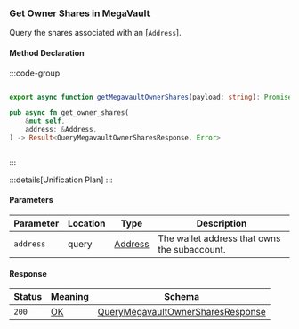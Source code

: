 ### Get Owner Shares in MegaVault

Query the shares associated with an [`Address`].

#### Method Declaration

:::code-group

```python [Python]

```

```typescript [TypeScript]
export async function getMegavaultOwnerShares(payload: string): Promise<string>
```

```rust [Rust]
pub async fn get_owner_shares(
    &mut self,
    address: &Address,
) -> Result<QueryMegavaultOwnerSharesResponse, Error>
```

```url [API]
```

:::

:::details[Unification Plan]
:::

#### Parameters

| Parameter           | Location | Type               | Description                                                           |
| ------------------- | -------- | ------------------ | --------------------------------------------------------------------- |
| `address`           | query    | [Address]          | The wallet address that owns the subaccount.                          |

#### Response

| Status | Meaning     | Schema                                 |
| ------ | ----------- | -------------------------------------- |
| `200`  | [OK]        | [QueryMegavaultOwnerSharesResponse]    |

[Address]: /types/address
[OK]: /types/ok
[QueryMegavaultOwnerSharesResponse]: /types/megavault_owner_shares_response